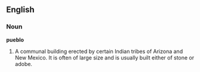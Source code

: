 ==English==

===Noun===

'''pueblo'''

#A communal building erected by certain Indian tribes of Arizona and New Mexico. It is often of large size and is usually built either of stone or adobe.